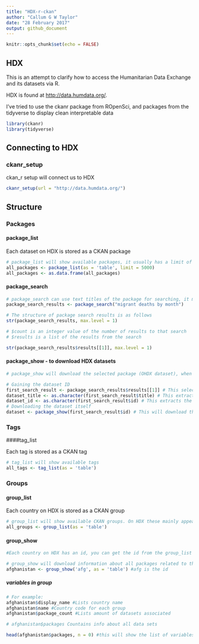 ```yaml
---
title: "HDX-r-ckan"
author: "Callum G W Taylor"
date: "28 February 2017"
output: github_document
---
```


```r
knitr::opts_chunk$set(echo = FALSE)
```

## HDX

This is an attempt to clarify how to access the Humanitarian Data Exchange and its datasets via R.

HDX is found at <http://data.humdata.org/>.

I've tried to use the ckanr package from ROpenSci, and packages from the tidyverse to display clean interpretable data

```r
library(ckanr)
library(tidyverse)
```

## Connecting to HDX
### ckanr_setup

ckan_r setup will connect us to HDX
```r
ckanr_setup(url = "http://data.humdata.org/")
```

## Structure

### Packages
#### package_list

Each dataset on HDX is stored as a CKAN package
```r
# package_list will show available packages, it usually has a limit of 31
all_packages <- package_list(as = 'table', limit = 5000)
all_packages <- as.data.frame(all_packages)
```

#### package_search

```r
# package_search can use text titles of the package for searching, it may provide more than one result
package_search_results <- package_search("migrant deaths by month")

# The structure of package search results is as follows
str(package_search_results, max.level = 1)

# $count is an integer value of the number of results to that search
# $results is a list of the results from the search
```

```r
str(package_search_results$results[[1]], max.level = 1)
```

#### package_show - to download HDX datasets
```r
# package_show will download the selected package (OHDX dataset), when it has the id to use

# Gaining the dataset ID
first_search_result <- package_search_results$results[[1]] # This selects the first result from our search of datasets
dataset_title <- as.character(first_search_result$title) # This extracts the title so we can check we're on the right track
dataset_id <- as.character(first_search_result$id) # This extracts the id for that package
# Downloading the dataset itself
dataset <- package_show(first_search_result$id) # This will download the dataset
```

### Tags
####tag_list

Each tag is stored as a CKAN tag
```r
# tag_list will show available tags
all_tags <- tag_list(as = 'table')
```

### Groups
#### group_list

Each country on HDX is stored as a CKAN group
```r
# group_list will show available CKAN groups. On HDX these mainly appear to be countries, however there are also some events such as the Nepal Earthquake.
all_groups <- group_list(as = 'table')
```


#### group_show

```r
#Each country on HDX has an id, you can get the id from the group_list

# group_show will download information about all packages related to the country specified
afghanistan <- group_show('afg', as = 'table') #afg is the id
```

##### variables in group

```r
# For example:
afghanistan$display_name #Lists country name
afghanistan$name #Country code for each group
afghanistan$package_count #Lists amount of datasets associated

# afghanistan$packages Countains info about all data sets

head(afghanistan$packages, n = 0) #this will show the list of variables when looking specifically the country's datasets
```

